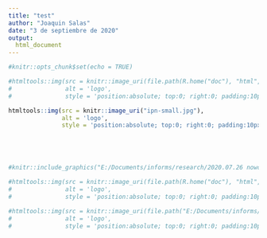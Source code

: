 ```yaml
---
title: "test"
author: "Joaquin Salas"
date: "3 de septiembre de 2020"
output:
  html_document
---
```




```r
#knitr::opts_chunk$set(echo = TRUE)

#htmltools::img(src = knitr::image_uri(file.path(R.home("doc"), "html", "logo.jpg")), 
#               alt = 'logo', 
#               style = 'position:absolute; top:0; right:0; padding:10px;')

htmltools::img(src = knitr::image_uri("ipn-small.jpg"), 
               alt = 'logo', 
               style = 'position:absolute; top:0; right:0; padding:10px; width: 110px; height: 128px') # Added width and height as CSS





#knitr::include_graphics("E:/Documents/informs/research/2020.07.26 nowcastingRt/code/ipn-small.jpg")

#htmltools::img(src = knitr::image_uri(file.path(R.home("doc"), "html", "logo.jpg")), 
#               alt = 'logo', 
#               style = 'position:absolute; top:0; right:0; padding:10px;')

#htmltools::img(src = knitr::image_uri(file.path("E:/Documents/informs/research/2020.07.26 nowcastingRt/web", "ipn-small.jpg")), 
#               alt = 'logo', 
#               style = 'position:absolute; top:0; right:0; padding:10px;')

 
 
 
 
```

 
